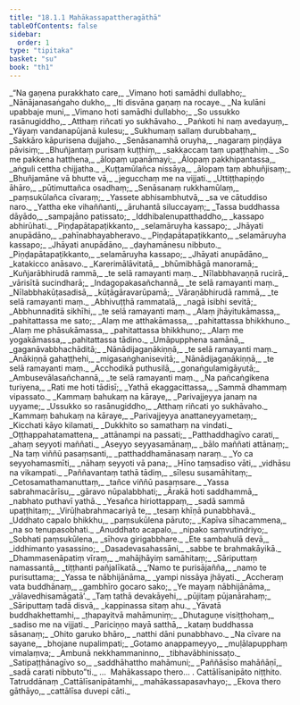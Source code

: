 ```yaml
---
title: "18.1.1 Mahākassapattheragāthā"
tableOfContents: false
sidebar:
  order: 1
type: "tipitaka"
basket: "su"
book: "th1"
---
```



<DynamicBreadcrumb />

<Division number="1054" book="th1">

<Paragraph number="1409" type="verses" book="th1">
_“Na gaṇena purakkhato care,_  
_Vimano hoti samādhi dullabho;_  
_Nānājanasaṅgaho dukho,_  
_Iti disvāna gaṇaṃ na rocaye._  

</Paragraph>

</Division>
<Division number="1055" book="th1">

<Paragraph number="1410" type="verses" book="th1">
_Na kulāni upabbaje muni,_  
_Vimano hoti samādhi dullabho;_  
_So ussukko rasānugiddho,_  
_Atthaṃ riñcati yo sukhāvaho._  

</Paragraph>

</Division>
<Division number="1056" book="th1">

<Paragraph number="1411" type="verses" book="th1">
_Paṅkoti hi naṃ avedayuṃ,_  
_Yāyaṃ vandanapūjanā kulesu;_  
_Sukhumaṃ sallaṃ durubbahaṃ,_  
_Sakkāro kāpurisena dujjaho._  

</Paragraph>

</Division>
<Division number="1057" book="th1">

<Paragraph number="1412" type="verses" book="th1">
_Senāsanamhā oruyha,_  
_nagaraṃ piṇḍāya pāvisiṃ;_  
_Bhuñjantaṃ purisaṃ kuṭṭhiṃ,_  
_sakkaccaṃ taṃ upaṭṭhahiṃ._  

</Paragraph>

</Division>
<Division number="1058" book="th1">

<Paragraph number="1413" type="verses" book="th1">
_So me pakkena hatthena,_  
_ālopaṃ upanāmayi;_  
_Ālopaṃ pakkhipantassa,_  
_aṅguli cettha chijjatha._  

</Paragraph>

</Division>
<Division number="1059" book="th1">

<Paragraph number="1414" type="verses" book="th1">
_Kuṭṭamūlañca nissāya,_  
_ālopaṃ taṃ abhuñjisaṃ;_  
_Bhuñjamāne vā bhutte vā,_  
_jegucchaṃ me na vijjati._  

</Paragraph>

</Division>
<Division number="1060" book="th1">

<Paragraph number="1415" type="verses" book="th1">
_Uttiṭṭhapiṇḍo āhāro,_  
_pūtimuttañca osadhaṃ;_  
_Senāsanaṃ rukkhamūlaṃ,_  
_paṃsukūlañca cīvaraṃ;_  
_Yassete abhisambhutvā,_  
_sa ve cātuddiso naro._  

</Paragraph>

</Division>
<Division number="1061" book="th1">

<Paragraph number="1416" type="verses" book="th1">
_Yattha eke vihaññanti,_  
_āruhantā siluccayaṃ;_  
_Tassa buddhassa dāyādo,_  
_sampajāno patissato;_  
_Iddhibalenupatthaddho,_  
_kassapo abhirūhati._  

</Paragraph>

</Division>
<Division number="1062" book="th1">

<Paragraph number="1417" type="verses" book="th1">
_Piṇḍapātapaṭikkanto,_  
_selamāruyha kassapo;_  
_Jhāyati anupādāno,_  
_pahīnabhayabheravo._  

</Paragraph>

</Division>
<Division number="1063" book="th1">

<Paragraph number="1418" type="verses" book="th1">
_Piṇḍapātapaṭikkanto,_  
_selamāruyha kassapo;_  
_Jhāyati anupādāno,_  
_ḍayhamānesu nibbuto._  

</Paragraph>

</Division>
<Division number="1064" book="th1">

<Paragraph number="1419" type="verses" book="th1">
_Piṇḍapātapaṭikkanto,_  
_selamāruyha kassapo;_  
_Jhāyati anupādāno,_  
_katakicco anāsavo._  

</Paragraph>

</Division>
<Division number="1065" book="th1">

<Paragraph number="1420" type="verses" book="th1">
_Karerimālāvitatā,_  
_bhūmibhāgā manoramā;_  
_Kuñjarābhirudā rammā,_  
_te selā ramayanti maṃ._  

</Paragraph>

</Division>
<Division number="1066" book="th1">

<Paragraph number="1421" type="verses" book="th1">
_Nīlabbhavaṇṇā rucirā,_  
_vārisītā sucindharā;_  
_Indagopakasañchannā,_  
_te selā ramayanti maṃ._  

</Paragraph>

</Division>
<Division number="1067" book="th1">

<Paragraph number="1422" type="verses" book="th1">
_Nīlabbhakūṭasadisā,_  
_kūṭāgāravarūpamā;_  
_Vāraṇābhirudā rammā,_  
_te selā ramayanti maṃ._  

</Paragraph>

</Division>
<Division number="1068" book="th1">

<Paragraph number="1423" type="verses" book="th1">
_Abhivuṭṭhā rammatalā,_  
_nagā isibhi sevitā;_  
_Abbhunnaditā sikhīhi,_  
_te selā ramayanti maṃ._  

</Paragraph>

</Division>
<Division number="1069" book="th1">

<Paragraph number="1424" type="verses" book="th1">
_Alaṃ jhāyitukāmassa,_  
_pahitattassa me sato;_  
_Alaṃ me atthakāmassa,_  
_pahitattassa bhikkhuno._  

</Paragraph>

</Division>
<Division number="1070" book="th1">

<Paragraph number="1425" type="verses" book="th1">
_Alaṃ me phāsukāmassa,_  
_pahitattassa bhikkhuno;_  
_Alaṃ me yogakāmassa,_  
_pahitattassa tādino._  

</Paragraph>

</Division>
<Division number="1071" book="th1">

<Paragraph number="1426" type="verses" book="th1">
_Umāpupphena samānā,_  
_gaganāvabbhachāditā;_  
_Nānādijagaṇākiṇṇā,_  
_te selā ramayanti maṃ._  

</Paragraph>

</Division>
<Division number="1072" book="th1">

<Paragraph number="1427" type="verses" book="th1">
_Anākiṇṇā gahaṭṭhehi,_  
_migasaṅghanisevitā;_  
_Nānādijagaṇākiṇṇā,_  
_te selā ramayanti maṃ._  

</Paragraph>

</Division>
<Division number="1073" book="th1">

<Paragraph number="1428" type="verses" book="th1">
_Acchodikā puthusilā,_  
_gonaṅgulamigāyutā;_  
_Ambusevālasañchannā,_  
_te selā ramayanti maṃ._  

</Paragraph>

</Division>
<Division number="1074" book="th1">

<Paragraph number="1429" type="verses" book="th1">
_Na pañcaṅgikena turiyena,_  
_Rati me hoti tādisī;_  
_Yathā ekaggacittassa,_  
_Sammā dhammaṃ vipassato._  

</Paragraph>

</Division>
<Division number="1075" book="th1">

<Paragraph number="1430" type="verses" book="th1">
_Kammaṃ bahukaṃ na kāraye,_  
_Parivajjeyya janaṃ na uyyame;_  
_Ussukko so rasānugiddho,_  
_Atthaṃ riñcati yo sukhāvaho._  

</Paragraph>

</Division>
<Division number="1076" book="th1">

<Paragraph number="1431" type="verses" book="th1">
_Kammaṃ bahukaṃ na kāraye,_  
_Parivajjeyya anattaneyyametaṃ;_  
_Kicchati kāyo kilamati,_  
_Dukkhito so samathaṃ na vindati._  

</Paragraph>

</Division>
<Division number="1077" book="th1">

<Paragraph number="1432" type="verses" book="th1">
_Oṭṭhappahatamattena,_  
_attānampi na passati;_  
_Patthaddhagīvo carati,_  
_ahaṃ seyyoti maññati._  

</Paragraph>

</Division>
<Division number="1078" book="th1">

<Paragraph number="1433" type="verses" book="th1">
_Aseyyo seyyasamānaṃ,_  
_bālo maññati attānaṃ;_  
_Na taṃ viññū pasaṃsanti,_  
_patthaddhamānasaṃ naraṃ._  

</Paragraph>

</Division>
<Division number="1079" book="th1">

<Paragraph number="1434" type="verses" book="th1">
_Yo ca seyyohamasmīti,_  
_nāhaṃ seyyoti vā pana;_  
_Hīno taṃsadiso vāti,_  
_vidhāsu na vikampati._  

</Paragraph>

</Division>
<Division number="1080" book="th1">

<Paragraph number="1435" type="verses" book="th1">
_Paññavantaṃ tathā tādiṃ,_  
_sīlesu susamāhitaṃ;_  
_Cetosamathamanuttaṃ,_  
_tañce viññū pasaṃsare._  

</Paragraph>

</Division>
<Division number="1081" book="th1">

<Paragraph number="1436" type="verses" book="th1">
_Yassa sabrahmacārīsu,_  
_gāravo nūpalabbhati;_  
_Ārakā hoti saddhammā,_  
_nabhato puthavī yathā._  

</Paragraph>

</Division>
<Division number="1082" book="th1">

<Paragraph number="1437" type="verses" book="th1">
_Yesañca hiriottappaṃ,_  
_sadā sammā upaṭṭhitaṃ;_  
_Virūḷhabrahmacariyā te,_  
_tesaṃ khīṇā punabbhavā._  

</Paragraph>

</Division>
<Division number="1083" book="th1">

<Paragraph number="1438" type="verses" book="th1">
_Uddhato capalo bhikkhu,_  
_paṃsukūlena pāruto;_  
_Kapīva sīhacammena,_  
_na so tenupasobhati._  

</Paragraph>

</Division>
<Division number="1084" book="th1">

<Paragraph number="1439" type="verses" book="th1">
_Anuddhato acapalo,_  
_nipako saṃvutindriyo;_  
_Sobhati paṃsukūlena,_  
_sīhova girigabbhare._  

</Paragraph>

</Division>
<Division number="1085" book="th1">

<Paragraph number="1440" type="verses" book="th1">
_Ete sambahulā devā,_  
_iddhimanto yasassino;_  
_Dasadevasahassāni,_  
_sabbe te brahmakāyikā._  

</Paragraph>

</Division>
<Division number="1086" book="th1">

<Paragraph number="1441" type="verses" book="th1">
_Dhammasenāpatiṃ vīraṃ,_  
_mahājhāyiṃ samāhitaṃ;_  
_Sāriputtaṃ namassantā,_  
_tiṭṭhanti pañjalīkatā._  

</Paragraph>

</Division>
<Division number="1087" book="th1">

<Paragraph number="1442" type="verses" book="th1">
_‘Namo te purisājañña,_  
_namo te purisuttama;_  
_Yassa te nābhijānāma,_  
_yampi nissāya jhāyati._  

</Paragraph>

</Division>
<Division number="1088" book="th1">

<Paragraph number="1443" type="verses" book="th1">
_Accheraṃ vata buddhānaṃ,_  
_gambhīro gocaro sako;_  
_Ye mayaṃ nābhijānāma,_  
_vālavedhisamāgatā’._  

</Paragraph>

</Division>
<Division number="1089" book="th1">

<Paragraph number="1444" type="verses" book="th1">
_Taṃ tathā devakāyehi,_  
_pūjitaṃ pūjanārahaṃ;_  
_Sāriputtaṃ tadā disvā,_  
_kappinassa sitaṃ ahu._  

</Paragraph>

</Division>
<Division number="1090" book="th1">

<Paragraph number="1445" type="verses" book="th1">
_Yāvatā buddhakhettamhi,_  
_ṭhapayitvā mahāmuniṃ;_  
_Dhutaguṇe visiṭṭhohaṃ,_  
_sadiso me na vijjati._  

</Paragraph>

</Division>
<Division number="1091" book="th1">

<Paragraph number="1446" type="verses" book="th1">
_Pariciṇṇo mayā satthā,_  
_kataṃ buddhassa sāsanaṃ;_  
_Ohito garuko bhāro,_  
_natthi dāni punabbhavo._  

</Paragraph>

</Division>
<Division number="1092" book="th1">

<Paragraph number="1447" type="verses" book="th1">
_Na cīvare na sayane,_  
_bhojane nupalimpati;_  
_Gotamo anappameyyo,_  
_muḷālapupphaṃ vimalaṃva;_  
_Ambunā nekkhammaninno,_  
_tibhavābhinissaṭo._  

</Paragraph>

</Division>
<Division number="1093" book="th1">

<Paragraph number="1448" type="verses" book="th1">
_Satipaṭṭhānagīvo so,_  
_saddhāhattho mahāmuni;_  
_Paññāsīso mahāñāṇī,_  
_sadā carati nibbuto”ti._  


</Paragraph>
</Division>

<Paragraph number="1449" type="center" book="th1">
…  Mahākassapo thero… .



</Paragraph>

<Paragraph number="1450" type="center" book="th1">
Cattālīsanipāto niṭṭhito.



</Paragraph>

<Paragraph number="1451" type="center" book="th1">
Tatruddānaṃ


</Paragraph>

<Paragraph number="1452" type="verses" book="th1">
_Cattālīsanipātamhi,_  
_mahākassapasavhayo;_  
_Ekova thero gāthāyo,_  
_cattālīsa duvepi cāti._
</Paragraph>